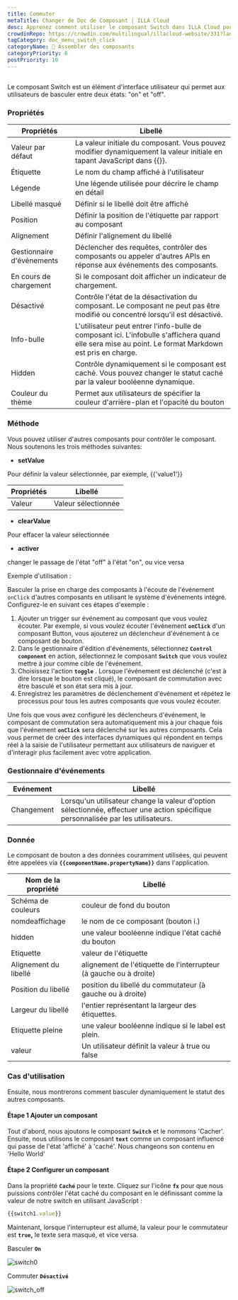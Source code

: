 ```yaml
---
title: Commuter
metaTitle: Changer de Doc de Composant | ILLA Cloud
desc: Apprenez comment utiliser le composant Switch dans ILLA Cloud pour créer une interface utilisateur qui permet aux utilisateurs de basculer entre deux options. Voir les exemples et les propriétés de Switch.
crowdinRepo: https://crowdin.com/multilingual/illacloud-website/331?languages=fr&filter=basic&value=0
tagCategory: doc_menu_switch_click
categoryName: 🧬 Assembler des composants
categoryPriority: 6
postPriority: 10
---
```


## <h2 hidden>Qu'est-ce que le commutateur ?</h2>

Le composant Switch est un élément d'interface utilisateur qui permet aux utilisateurs de basculer entre deux états: "on" et "off".

### Propriétés

| Propriétés                | Libellé                                                                                                                                                |
| ------------------------- | ------------------------------------------------------------------------------------------------------------------------------------------------------ |
| Valeur par défaut         | La valeur initiale du composant. Vous pouvez modifier dynamiquement la valeur initiale en tapant JavaScript dans {{}}.                                 |
| Étiquette                 | Le nom du champ affiché à l'utilisateur                                                                                                                |
| Légende                   | Une légende utilisée pour décrire le champ en détail                                                                                                   |
| Libellé masqué            | Définir si le libellé doit être affiché                                                                                                                |
| Position                  | Définir la position de l'étiquette par rapport au composant                                                                                            |
| Alignement                | Définir l'alignement du libellé                                                                                                                        |
| Gestionnaire d'événements | Déclencher des requêtes, contrôler des composants ou appeler d'autres APIs en réponse aux événements des composants.                                   |
| En cours de chargement    | Si le composant doit afficher un indicateur de chargement.                                                                                             |
| Désactivé                 | Contrôle l'état de la désactivation du composant. Le composant ne peut pas être modifié ou concentré lorsqu'il est désactivé.                          |
| Info-bulle                | L'utilisateur peut entrer l'info-bulle de composant ici. L'infobulle s'affichera quand elle sera mise au point. Le format Markdown est pris en charge. |
| Hidden                    | Contrôle dynamiquement si le composant est caché. Vous pouvez changer le statut caché par la valeur booléenne dynamique.                               |
| Couleur du thème          | Permet aux utilisateurs de spécifier la couleur d'arrière-plan et l'opacité du bouton                                                                  |

### Méthode

Vous pouvez utiliser d'autres composants pour contrôler le composant. Nous soutenons les trois méthodes suivantes:

-   **setValue**

Pour définir la valeur sélectionnée, par exemple, {{'value1'}}

| Propriétés | Libellé             |
| ---------- | ------------------- |
| Valeur     | Valeur sélectionnée |

-   **clearValue**

Pour effacer la valeur sélectionnée

-   **activer**

changer le passage de l'état "off" à l'état "on", ou vice versa

Exemple d'utilisation :

Basculer la prise en charge des composants à l'écoute de l'événement `onClick` d'autres composants en utilisant le système d'événements intégré. Configurez-le en suivant ces étapes d'exemple :

1.  Ajouter un trigger sur événement au composant que vous voulez écouter. Par exemple, si vous voulez écouter l'événement **`onClick`** d'un composant Button, vous ajouterez un déclencheur d'événement à ce composant de bouton.
2.  Dans le gestionnaire d'édition d'événements, sélectionnez **`Control component`** en action, sélectionnez le composant **`Switch`** que vous voulez mettre à jour comme cible de l'événement.
3.  Choisissez l'action **`toggle`** . Lorsque l'événement est déclenché (c'est à dire lorsque le bouton est cliqué), le composant de commutation avec être basculé et son état sera mis à jour.
4.  Enregistrez les paramètres de déclenchement d'événement et répétez le processus pour tous les autres composants que vous voulez écouter.

Une fois que vous avez configuré les déclencheurs d'événement, le composant de commutation sera automatiquement mis à jour chaque fois que l'événement **`onClick`** sera déclenché sur les autres composants. Cela vous permet de créer des interfaces dynamiques qui répondent en temps réel à la saisie de l'utilisateur permettant aux utilisateurs de naviguer et d'interagir plus facilement avec votre application.

### Gestionnaire d'événements

| Evénement  | Libellé                                                                                                                           |
| ---------- | --------------------------------------------------------------------------------------------------------------------------------- |
| Changement | Lorsqu'un utilisateur change la valeur d'option sélectionnée, effectuer une action spécifique personnalisée par les utilisateurs. |

### Donnée

Le composant de bouton a des données couramment utilisées, qui peuvent être appelées via **`{{componentName.propertyName}}`** dans l'application.

| Nom de la propriété   | Libellé                                                            |
| --------------------- | ------------------------------------------------------------------ |
| Schéma de couleurs    | couleur de fond du bouton                                          |
| nomdeaffichage        | le nom de ce composant (bouton i.)                                 |
| hidden                | une valeur booléenne indique l'état caché du bouton                |
| Etiquette             | valeur de l'étiquette                                              |
| Alignement du libellé | alignement de l'étiquette de l'interrupteur (à gauche ou à droite) |
| Position du libellé   | position du libellé du commutateur (à gauche ou à droite)          |
| Largeur du libellé    | l'entier représentant la largeur des étiquettes.                   |
| Etiquette pleine      | une valeur booléenne indique si le label est plein.                |
| valeur                | Un utilisateur définit la valeur à true ou false                   |

### Cas d'utilisation

Ensuite, nous montrerons comment basculer dynamiquement le statut des autres composants. 

#### Étape 1 Ajouter un composant

Tout d'abord, nous ajoutons le composant **`Switch`** et le nommons 'Cacher'. Ensuite, nous utilisons le composant **`text`** comme un composant influencé qui passe de l'état 'affiché' à 'caché'. Nous changeons son contenu en 'Hello World' 

#### Étape 2 Configurer un composant

Dans la propriété **`Caché`** pour le texte. Cliquez sur l'icône **`fx`** pour que nous puissions contrôler l'état caché du composant en le définissant comme la valeur de notre switch en utilisant JavaScript :

```jsx
{{switch1.value}}
```

Maintenant, lorsque l'interrupteur est allumé, la valeur pour le commutateur est **`true`,** le texte sera masqué, et vice versa.

Basculer **`On`** 

![switch0](https://cdn.illacloud.com/official-website/img/docs/switch0.png)

Commuter **`Désactivé`**

![switch_off](https://cdn.illacloud.com/official-website/img/docs/switch_off.png)
